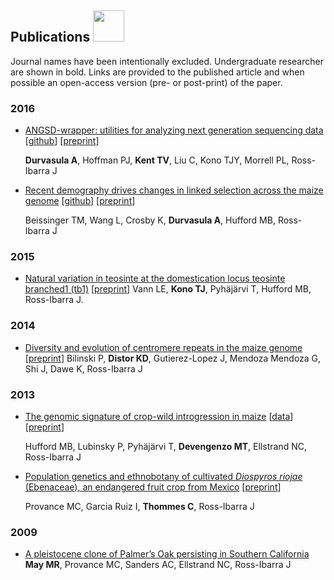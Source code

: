 ## Publications <a href="http://scholar.google.com/citations?user=5SzRq1oAAAAJ"><img src="http://www.rilab.org/images/scholar.png" style="width: 50px;"></a>

<script type='text/javascript' src='https://d1bxh8uas1mnw7.cloudfront.net/assets/embed.js'></script>

Journal names have been intentionally excluded. Undergraduate researcher are shown in bold. Links are provided to the published article and when possible an open-access version (pre- or post-print) of the paper.

<!-- ### Preprints  -->

### 2016

* [ANGSD-wrapper: utilities for analyzing next generation sequencing data](http://onlinelibrary.wiley.com/doi/10.1111/1755-0998.12578/full) [[github](https://github.com/mojaveazure/angsd-wrapper)] [[preprint](https://peerj.com/preprints/1472/)] <div style="display: inline"  data-badge-popover="right"  data-doi="10.7287/peerj.preprints.1472v2" data-hide-no-mentions="true" class="altmetric-embed"></div>
**Durvasula A**, Hoffman PJ, **Kent TV**, Liu C, Kono TJY, Morrell PL, Ross-Ibarra J

* [Recent demography drives changes in linked selection across the maize genome](http://rdcu.be/kHEB) [[github](https://github.com/timbeissinger/Maize-Teo-Scripts/blob/master/callSNPsAngsd_teo_july.sh)] [[preprint](http://biorxiv.org/content/early/2015/11/13/031666)]  <div style="display: inline"  data-badge-popover="right"  data-doi="http://dx.doi.org/10.1101/031666" data-hide-no-mentions="true" class="altmetric-embed"></div>
Beissinger TM, Wang L, Crosby K, **Durvasula A**, Hufford MB, Ross-Ibarra J


### 2015

* [Natural variation in teosinte at the domestication locus teosinte branched1 (tb1)](https://peerj.com/articles/900/) [[preprint](https://peerj.com/preprints/685/)]   <div style="display: inline"  data-badge-popover="right"  data-doi="10.7717/peerj.900" data-hide-no-mentions="true" class="altmetric-embed"></div>  
Vann LE, **Kono TJ**, Pyhäjärvi T, Hufford MB, Ross-Ibarra J.
<!--  [[github](https://github.com/lvann/tb1)] -->

### 2014

* [Diversity and evolution of centromere repeats in the maize genome](http://rilab.org/pdfs/Bilinski2014.pdf) [[preprint](http://biorxiv.org/content/early/2014/05/12/005058)]   <div style="display: inline"  data-badge-popover="right"  data-doi="10.1007/s00412-014-0483-8" data-hide-no-mentions="true" class="altmetric-embed"></div>  
Bilinski P, **Distor KD**, Gutierez-Lopez J, Mendoza Mendoza G, Shi J, Dawe K, Ross-Ibarra J

### 2013

* [The genomic signature of crop-wild introgression in maize](http://www.plosgenetics.org/article/info%3Adoi%2F10.1371%2Fjournal.pgen.1003477) [[data](http://figshare.com/articles/Hufford_et_al_2013/766356)] [[preprint](http://arxiv.org/abs/1208.3894)]   <div style="display: inline"  data-badge-popover="right"  data-doi="10.1371/journal.pgen.1003477" data-hide-no-mentions="true" class="altmetric-embed"></div>  
Hufford MB, Lubinsky P, Pyhäjärvi T, **Devengenzo MT**, Ellstrand NC, Ross-Ibarra J

* [Population genetics and ethnobotany of cultivated *Diospyros riojae* (Ebenaceae), an endangered fruit crop from Mexico](http://www.rilab.org/pdfs/provance2013.pdf)  [[preprint](http://figshare.com/articles/Population_Genetics_and_Ethnobotany_of_Cultivated_Diospyros_riojae_G_mez_Pompa_Ebenaceae_an_Endangered_Fruit_Crop_from_Mexico/105841)]  <div style="display: inline"  data-badge-popover="right"  data-doi="10.1007/s10722-013-0015-z" data-hide-no-mentions="true" class="altmetric-embed"></div>  
Provance MC, Garcia Ruiz I, **Thommes C**, Ross-Ibarra J

### 2009

* [A pleistocene clone of Palmer's Oak persisting in Southern California](http://journals.plos.org/plosone/article?id=10.1371/journal.pone.0008346)   <div style="display: inline"  data-badge-popover="right"  data-doi="10.1371/journal.pone.0008346" data-hide-no-mentions="true" class="altmetric-embed"></div>  
**May MR**, Provance MC, Sanders AC, Ellstrand NC, Ross-Ibarra J
